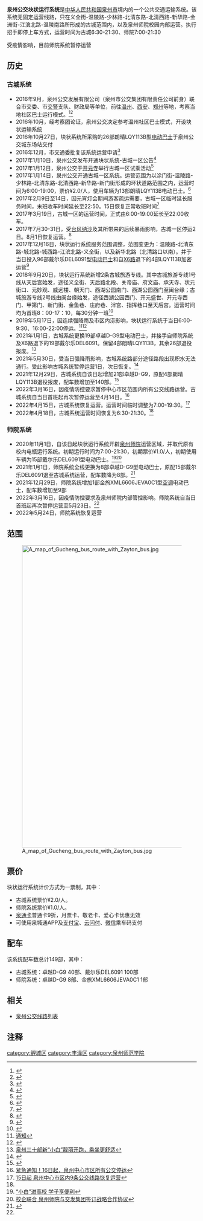 {{Infobox Bus Route
| number=泉州公交块状运行系统<br>微公交
| image=[[File:泉电C0135.jpg|300px]]<br>[[File:闽C01877D.jpg|300px]]
| operator=[[泉州市公交集团有限责任公司|泉州市公交集团有限责任公司]] 
| garage=温陵公司
| length=
| via=泉州古城、泉州师院
| start=
| end=
| level=6:30-21:30(古城)<br>7:00-21:30(师院)
| frequency=无固定间隔
| vehicle=卓越D-G9<br>戴尔乐DEL6091<br>金旅XML6606JEVA0C1
| Fare=一票制¥2.0(古城)<br>一票制¥1.0(师院)
| bgcolor=#0080FF
| fontcolor=white
}}
'''泉州公交块状运行系统'''是[[中华人民共和国|中华人民共和国]][[泉州市|泉州市]]境内的一个公共交通运输系统。该系统无固定运营线路，只在义全街-温陵路-少林路-北清东路-北清西路-新华路-金洲街-江滨北路-温陵南路所形成的古城范围内，以及泉州师院校园内部运营。执行招手即停上车方式，运营时间为古城6:30-21:30、师院7:00-21:30

受疫情影响，目前师院系统暂停运营

== 历史 ==
=== 古城系统 ===
*2016年9月，泉州公交发展有限公司（泉州市公交集团有限责任公司前身）联合市交委、市[[交警|交警]]支队、财政局等单位，前往[[温州|温州]]、[[西安|西安]]、[[郑州|郑州]]等地，考察当地社区巴士运行模式。<ref>{{Cite web |url=http://www.mnw.cn/quanzhou/news/1354055-3.html |title=泉州社区巴士缘何少人问津 记者体验探寻背后原因 |accessdate=2017-01-17 |archive-date=2017-01-18 |archive-url=https://web.archive.org/web/20170118140538/http://www.mnw.cn/quanzhou/news/1354055-3.html |dead-url=no }}</ref><ref>{{Cite web |url=http://www.mnw.cn/quanzhou/news/1420211.html |title=泉州考察温州郑州西安社区巴士 为何叫好又叫座 |accessdate=2017-01-17 |archive-date=2017-01-18 |archive-url=https://web.archive.org/web/20170118140543/http://www.mnw.cn/quanzhou/news/1420211.html |dead-url=no }}</ref>
*2016年10月，经考察团论证，泉州公交决定参考温州社区巴士模式，开设块状运输系统
*2016年10月27日，块状系统所采购的26部朗晴LQY113B型[[电动巴士|电动巴士]]于泉州公交城东场站交付
*2016年12月，市交通委批复该系统运营申请<ref>{{Cite web |url=http://www.mnw.cn/quanzhou/news/1507655.html |title=泉州新开2条社区巴士古城专线 具体线路已获批 |accessdate=2017-01-17 |archive-date=2019-03-04 |archive-url=https://web.archive.org/web/20190304125830/http://www.mnw.cn/quanzhou/news/1507655.html |dead-url=no }}</ref>
*2017年1月10日，泉州公交发布开通块状系统-古城一区公告<ref>{{Cite web |url=http://www.qzbus.cn/?action-viewnews-itemid-1994 |title=关于开通“古城1区”社区巴士的通知 |accessdate=2017-01-17 |archive-date=2019-03-04 |archive-url=https://web.archive.org/web/20190304125830/http://www.qzbus.cn/?action-viewnews-itemid-1994 |dead-url=no }}</ref>
*2017年1月12日，泉州公交于[[开元寺|开元寺]]举行古城一区试乘活动<ref>{{Cite web |url=http://www.qzbus.cn/?action-viewnews-itemid-1998 |title=30部社区巴士电瓶车亮相古城 |accessdate=2017-01-17 |archive-date=2019-03-04 |archive-url=https://web.archive.org/web/20190304125830/http://www.qzbus.cn/?action-viewnews-itemid-1998 |dead-url=no }}</ref>
*2017年1月14日，泉州公交开通古城一区系统。运营范围为以涂门街-温陵路-少林路-北清东路-北清西路-新华路-新门街形成的环状道路范围之内，运营时间为6:00-19:00，票价¥2.0/人，使用车辆为13部朗晴LQY113B电动巴士。<ref>{{Cite web |url=http://www.mnw.cn/quanzhou/news/1549586.html |title=泉州“古城1区”社区巴士开通 首日每车平均搭载20人 |accessdate=2017-01-17 |archive-date=2017-10-21 |archive-url=https://web.archive.org/web/20171021111840/http://www.mnw.cn/quanzhou/news/1549586.html |dead-url=no }}</ref>
*2017年2月9日至14日，因元宵灯会期间游客疏运需要，古城一区临时延长服务时间，末班收车时间延长至22:50。15日恢复正常收班时间<ref>{{Cite web |url=http://www.qzbus.cn/?action-viewnews-itemid-2032 |title=“小白”穿“新装”闹元宵 |accessdate=2017-03-23 |archive-date=2017-03-23 |archive-url=https://web.archive.org/web/20170323143319/http://www.qzbus.cn/?action-viewnews-itemid-2032 |dead-url=no }}</ref>
*2017年3月19日，古城一区的运营时间，正式由6:00-19:00延长至22:00收车。
*2017年7月30-31日，受[[台风纳沙|台风纳沙]]及其所带来的后续暴雨影响，古城一区停运2日。8月1日恢复运营。<ref>{{Cite web |url=http://www.mnw.cn/quanzhou/news/1798998.html |title=防抗台风“纳沙” 泉州公交公司调整多条线路 |accessdate=2017-08-01 |archive-date=2017-08-01 |archive-url=https://web.archive.org/web/20170801201930/http://www.mnw.cn/quanzhou/news/1798998.html |dead-url=no }}</ref>
*2017年12月16日，块状运行系统服务范围调整，范围变更为：温陵路-北清东路-城北路-城西路-江滨北路-义全街，以及新华北路（北清路口以南）。并于当日投入96部戴尔乐DEL6091型[[电动巴士|电动巴士]]和自[[泉州公交X6路|X6路]]退下的4部LQY113B加密运营<ref>{{Cite web |url=http://www.qzbus.cn/?action-viewnews-itemid-2326 |title=百辆新公交车今明两天正式上路“开跑” |accessdate=2017-12-28 |archive-date=2017-12-28 |archive-url=https://web.archive.org/web/20171228172019/http://www.qzbus.cn/?action-viewnews-itemid-2326 |dead-url=no }}</ref>
*2018年9月20日，块状运行系统新增2条古城旅游专线。其中古城旅游专线1号线从天后宫始发，途径义全街、天后路北段、关帝庙、府文庙、承天寺、状元街口、元妙观、威远楼、朝天门、西湖公园南门、西湖公园西门至闽台缘；古城旅游专线2号线由闽台缘始发，途径西湖公园西门、开元盛世、开元寺西门、甲第门、新门街、金鱼巷、庄府巷、泮宫、指挥巷口至天后宫。运营时间均为首班8：00-17：10，每30分钟一班<ref>{{Cite web |url=http://www.qzwb.com/qzfb/content/2018-09/21/content_5874085.htm |title=漫游泉州古城 21日起“小白”开通2条古城旅游专线 |accessdate=2018-10-16 |archive-date=2018-10-16 |archive-url=https://web.archive.org/web/20181016165052/http://www.qzwb.com/qzfb/content/2018-09/21/content_5874085.htm |dead-url=no }}</ref>
*2019年5月17日，因连续强降雨及市区内涝影响，块状运行系统于当日6:00-9:30、16:00-22:00停运。<ref>[http://www.qzbus.cn/?action-viewnews-itemid-2919 通知]</ref><ref>{{Cite web |url=http://szb.qzwb.com/dnzb/html/2019-05/18/content_476382.htm |title=多路公交昨日停运 |access-date=2019-05-18 |archive-url=https://web.archive.org/web/20190518115525/http://szb.qzwb.com/dnzb/html/2019-05/18/content_476382.htm |archive-date=2019-05-18 |dead-url=yes }}</ref>
*2021年1月1日，古城系统更换19部卓越D-G9型电动巴士，并接手自师院系统及X6路退下的19部戴尔乐DEL6091。保留4部朗晴LQY113B，其余26部退役报废。<ref>[https://www.qztv.cn/index/News/detail/id/wq95wqbDnMKyd8KiwqzChnt0w5nChcKofcOcwoTChsK-wpXCg8KmcXA.html 泉州三十部新“小白”靓丽开跑，乘坐更舒适]</ref>
*2021年5月30日，受当日强降雨影响，古城系统路部分途径路段出现积水无法通行。受此影响古城系统暂停运营1日，次日恢复。<ref>{{Cite web |url=http://www.mnw.cn/quanzhou/news/2438391.html |title=受暴雨影响 30日泉州10多条公交线路停运 |access-date=2021-07-17 |archive-date=2021-07-17 |archive-url=https://web.archive.org/web/20210717200739/http://www.mnw.cn/quanzhou/news/2438391.html |dead-url=no }}</ref>
*2021年12月29日，古城系统自该日起增加21部卓越D-G9，原配4部朗晴LQY113B退役报废，配车数增加至140部。<ref>{{Cite web |url=http://www.mnw.cn/quanzhou/news/2567982.html |title=泉州市区：公交X3线换新车 “小白”再添新成员 |access-date=2021-12-29 |archive-date=2021-12-29 |archive-url=https://web.archive.org/web/20211229170009/http://www.mnw.cn/quanzhou/news/2567982.html |dead-url=no }}</ref>
*2022年3月16日，因疫情防控要求暂停中心市区范围内所有公交线路运营。古城系统自当日首班起再次暂停运营至4月14日。<ref name="#1">[http://www.qztv.cn/index/News/detail/id/wq95wqbDnMKyd8KiwqzChnt0w5nChcKowoHDncKEdsOQwpjCgsOMcXA.html 紧急通知！16日起，泉州中心市区所有公交停运]</ref>
*2022年4月15日，古城系统恢复运营。运营时间临时调整为7:00-19:30。<ref name="#2">[https://www.qzwb.com/gb/content/2022-04/14/content_7136914.htm 15日起 泉州中心市区内9条公交线路恢复运营]</ref>
*2022年4月18日，古城系统运营时间恢复为6:30-21:30。<ref name="#2"/>

=== 师院系统 ===
*2020年11月1日，自该日起块状运行系统开辟[[泉州师院|泉州师院]]运营区域，并取代原有校内电瓶运行系统。初期运行时间为7:00-21:30，初期票价¥1.0/人，初期使用车辆为15部戴尔乐DEL6091型电动巴士。<ref>[http://szb.qzwb.com/qzwb/html/2020-11/12/content_503321.htm “小白”进高校 学子享便利]</ref><ref>[http://www.mnw.cn/quanzhou/news/2337699.html 校企联合 泉州师院与交发集团签订战略合作协议]</ref>
*2021年1月1日，师院系统全线更换为8部卓越D-G9型电动巴士，原配15部戴尔乐DEL6091退至古城系统运营，配车数降为8部。<ref>{{Cite web |url=http://www.qzwb.com/gb/content/2021-01/02/content_7071655.htm |title=30部新“小白”靓丽开跑 乘坐空间更大 车厢更敞亮 |access-date=2021-01-03 |archive-date=2021-01-02 |archive-url=https://web.archive.org/web/20210102024323/http://www.qzwb.com/gb/content/2021-01/02/content_7071655.htm |dead-url=no }}</ref>
*2021年12月29日，师院系统增加1部金旅XML6606JEVA0C1型[[空调|空调]]电动巴士，配车数增加至9部
*2022年3月16日，因疫情防控要求及泉州师院内部管控影响。师院系统自当日首班起再次暂停运营至5月23日。<ref name="#1"/>
*2022年5月24日，师院系统恢复运营

== 范围 ==
[[File:A_map_of_Gucheng_bus_route_with_Zayton_bus.jpg|800px]]

== 票价 ==
块状运行系统计价方式为一票制，其中：
*古城系统票价¥2.0/人。
*师院系统票价¥1.0/人。
*[[泉通卡|泉通卡]]普通卡9折，月票卡、敬老卡、爱心卡优惠无效
*可使用泉城通APP及[[支付宝|支付宝]]、[[云闪付|云闪付]]、[[微信|微信]]乘车码支付

== 配车 ==
该系统配车数总计149部，其中：
*古城系统：卓越D-G9  40部、戴尔乐DEL6091 100部
*师院系统：卓越D-G9 8部、金旅XML6606JEVA0C1  1部

{{gallery 
|width = 300
|height = 
|align = 
|lines = 1
|File:泉电C0009.jpg|朗晴LQY113B<br>（2017.1 - 2021.12）
|File:泉电C0084.jpeg|戴尔乐DEL6091<br>（2017.12 - ）
|File:泉电C0135.jpg|卓越D-G9<br>（2021.1 - ）
|File:闽C01877D.jpg|金旅XML6606JEVA0C1<br>（2021.12 - ）
}}

== 相关 ==
*[[泉州公交线路列表|泉州公交线路列表]]
== 注释 ==
{{reflist|refs=}}

{{泉州公交线路列表}}
[[category:鲤城区|category:鲤城区]]
[[category:丰泽区|category:丰泽区]]
[[category:泉州师范学院|category:泉州师范学院]]